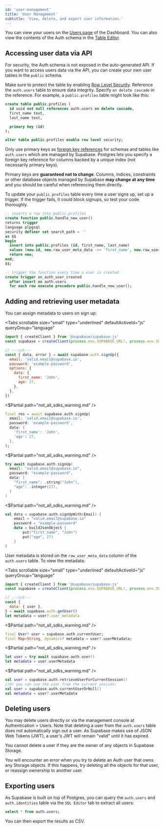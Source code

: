 ```yaml
---
id: 'user-management'
title: 'User Management'
subtitle: 'View, delete, and export user information.'
---
```


You can view your users on the [Users page](/dashboard/project/_/auth/users) of the Dashboard. You can also view the contents of the Auth schema in the [Table Editor](/dashboard/project/_/editor).

## Accessing user data via API

For security, the Auth schema is not exposed in the auto-generated API. If you want to access users data via the API, you can create your own user tables in the `public` schema.

Make sure to protect the table by enabling [Row Level Security](/docs/guides/database/postgres/row-level-security). Reference the `auth.users` table to ensure data integrity. Specify `on delete cascade` in the reference. For example, a `public.profiles` table might look like this:

```sql
create table public.profiles (
  id uuid not null references auth.users on delete cascade,
  first_name text,
  last_name text,

  primary key (id)
);

alter table public.profiles enable row level security;
```

<Admonition type="caution">

Only use primary keys as [foreign key references](https://www.postgresql.org/docs/current/tutorial-fk.html) for schemas and tables like `auth.users` which are managed by Supabase. Postgres lets you specify a foreign key reference for columns backed by a unique index (not necessarily primary keys).

Primary keys are **guaranteed not to change**. Columns, indices, constraints or other database objects managed by Supabase **may change at any time** and you should be careful when referencing them directly.

</Admonition>

To update your `public.profiles` table every time a user signs up, set up a trigger. If the trigger fails, it could block signups, so test your code thoroughly.

```sql
-- inserts a row into public.profiles
create function public.handle_new_user()
returns trigger
language plpgsql
security definer set search_path = ''
as $$
begin
  insert into public.profiles (id, first_name, last_name)
  values (new.id, new.raw_user_meta_data ->> 'first_name', new.raw_user_meta_data ->> 'last_name');
  return new;
end;
$$;

-- trigger the function every time a user is created
create trigger on_auth_user_created
  after insert on auth.users
  for each row execute procedure public.handle_new_user();
```

## Adding and retrieving user metadata

You can assign metadata to users on sign up:

<Tabs
  scrollable
  size="small"
  type="underlined"
  defaultActiveId="js"
  queryGroup="language"
>
<TabPanel id="js" label="JavaScript">

```js
import { createClient } from '@supabase/supabase-js'
const supabase = createClient(process.env.SUPABASE_URL!, process.env.SUPABASE_KEY!)

// ---cut---
const { data, error } = await supabase.auth.signUp({
  email: 'valid.email@supabase.io',
  password: 'example-password',
  options: {
    data: {
      first_name: 'John',
      age: 27,
    },
  },
})
```

</TabPanel>
<TabPanel id="dart" label="Dart">
<$Partial path="not_all_sdks_warning.md" />

```dart
final res = await supabase.auth.signUp(
  email: 'valid.email@supabase.io',
  password: 'example-password',
  data: {
    'first_name': 'John',
    'age': 27,
  },
);
```

</TabPanel>
<TabPanel id="swift" label="Swift">
<$Partial path="not_all_sdks_warning.md" />

```swift
try await supabase.auth.signUp(
  email: "valid.email@supabase.io",
  password: "example-password",
  data: [
    "first_name": .string("John"),
    "age": .integer(27),
  ]
)
```

</TabPanel>
<TabPanel id="kotlin" label="Kotlin">
<$Partial path="not_all_sdks_warning.md" />

```kotlin
val data = supabase.auth.signUpWith(Email) {
    email = "valid.email@supabase.io"
    password = "example-password"
    data = buildJsonObject {
        put("first_name", "John")
        put("age", 27)
    }
}
```

</TabPanel>
</Tabs>

User metadata is stored on the `raw_user_meta_data` column of the `auth.users` table. To view the metadata:

<Tabs
  scrollable
  size="small"
  type="underlined"
  defaultActiveId="js"
  queryGroup="language"
>
<TabPanel id="js" label="JavaScript">

```js
import { createClient } from '@supabase/supabase-js'
const supabase = createClient(process.env.SUPABASE_URL!, process.env.SUPABASE_KEY!)

// ---cut---
const {
  data: { user },
} = await supabase.auth.getUser()
let metadata = user?.user_metadata
```

</TabPanel>
<TabPanel id="dart" label="Dart">
<$Partial path="not_all_sdks_warning.md" />

```dart
final User? user = supabase.auth.currentUser;
final Map<String, dynamic>? metadata = user?.userMetadata;
```

</TabPanel>
<TabPanel id="swift" label="Swift">
<$Partial path="not_all_sdks_warning.md" />

```swift
let user = try await supabase.auth.user()
let metadata = user.userMetadata
```

</TabPanel>
<TabPanel id="kotlin" label="Kotlin">
<$Partial path="not_all_sdks_warning.md" />

```kotlin
val user = supabase.auth.retrieveUserForCurrentSession()
//Or you can use the user from the current session:
val user = supabase.auth.currentUserOrNull()
val metadata = user?.userMetadata
```

</TabPanel>
</Tabs>

## Deleting users

You may delete users directly or via the management console at Authentication > Users. Note that deleting a user from the `auth.users` table does not automatically sign out a user. As Supabase makes use of JSON Web Tokens (JWT), a user's JWT will remain "valid" until it has expired.

<Admonition type="caution">

You cannot delete a user if they are the owner of any objects in Supabase Storage.

You will encounter an error when you try to delete an Auth user that owns any Storage objects. If this happens, try deleting all the objects for that user, or reassign ownership to another user.

</Admonition>

## Exporting users

As Supabase is built on top of Postgres, you can query the `auth.users` and `auth.identities` table via the `SQL Editor` tab to extract all users:

```sql
select * from auth.users;
```

You can then export the results as CSV.
